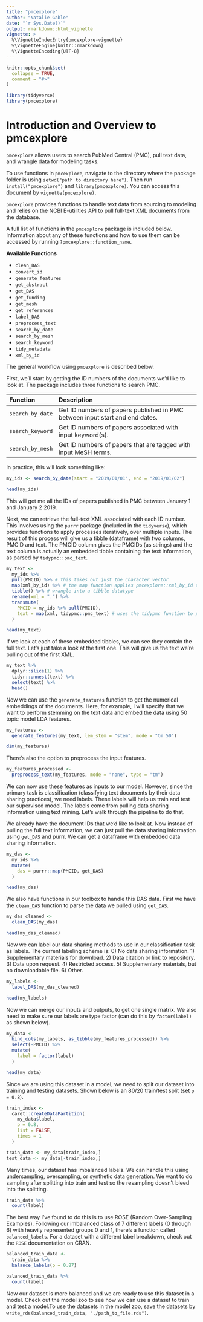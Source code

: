 ---
title: "pmcexplore"
author: "Natalie Gable"
date: "`r Sys.Date()`"
output: rmarkdown::html_vignette
vignette: >
  %\VignetteIndexEntry{pmcexplore-vignette}
  %\VignetteEngine{knitr::rmarkdown}
  %\VignetteEncoding{UTF-8}
---

```{r, include = FALSE}
knitr::opts_chunk$set(
  collapse = TRUE,
  comment = "#>"
)
```

```{r setup}
library(tidyverse)
library(pmcexplore)
```

# Introduction and Overview to pmcexplore

`pmcexplore` allows users to search PubMed Central (PMC), pull text data, and wrangle data for modeling tasks. 

To use functions in `pmcexplore`, navigate to the directory where the package folder is using `setwd("path to directory here")`. Then run `install("pmcexplore")` and `library(pmcexplore)`. You can access this document by `vignette(pmcexplore)`.

`pmcexplore` provides functions to handle text data from sourcing to modeling and relies on the NCBI E-utilities API to pull full-text XML documents from the database. 

A full list of functions in the `pmcexplore` package is included below. Information about any of these functions and how to use them can be accessed by running `?pmcexplore::function_name`.

**Available Functions**

* `clean_DAS`
* `convert_id`
* `generate_features`
* `get_abstract`
* `get_DAS`
* `get_funding`
* `get_mesh`
* `get_references`
* `label_DAS`
* `preprocess_text`
* `search_by_date`
* `search_by_mesh`
* `search_keyword`
* `tidy_metadata`
* `xml_by_id`

The general workflow using `pmcexplore` is described below.

First, we'll start by getting the ID numbers of the documents we'd like to look at. The package includes three functions to search PMC.

|Function        |Description                                                                 |
|:---------------|:---------------------------------------------------------------------------|
|`search_by_date`|Get ID numbers of papers published in PMC between input start and end dates.|
|`search_keyword`|Get ID numbers of papers associated with input keyword(s).                  |
|`search_by_mesh`|Get ID numbers of papers that are tagged with input MeSH terms.             |

In practice, this will look something like:

```{r search database}
my_ids <- search_by_date(start = "2019/01/01", end = "2019/01/02")

head(my_ids)
```

This will get me all the IDs of papers published in PMC between January 1 and January 2 2019.

Next, we can retrieve the full-text XML associated with each ID number. This involves using the `purrr` package (included in the `tidyverse`), which provides functions to apply processes iteratively, over multiple inputs. The result of this process will give us a tibble (dataframe) with two columns, PMCID and text. The PMCID column gives the PMCIDs (as strings) and the text column is actually an embedded tibble containing the text information, as parsed by `tidypmc::pmc_text`.

```{r pull text}
my_text <-
  my_ids %>% 
  pull(PMCID) %>% # this takes out just the character vector
  map(xml_by_id) %>% # the map function applies pmcexplore::xml_by_id to retrieve xmls for each ID number
  tibble() %>% # wrangle into a tibble datatype
  rename(xml = ".") %>% 
  transmute(
    PMCID = my_ids %>% pull(PMCID),
    text = map(xml, tidypmc::pmc_text) # uses the tidypmc function to parse text
  )

head(my_text)
```

If we look at each of these embedded tibbles, we can see they contain the full text. Let's just take a look at the first one. This will give us the text we're pulling out of the first XML. 

```{r text data}
my_text %>% 
  dplyr::slice(1) %>% 
  tidyr::unnest(text) %>% 
  select(text) %>% 
  head()
```

Now we can use the `generate_features` function to get the numerical embeddings of the documents. Here, for example, I will specify that we want to perform stemming on the text data and embed the data using 50 topic model LDA features.

```{r features}
my_features <-
  generate_features(my_text, lem_stem = "stem", mode = "tm 50")

dim(my_features)
```

There's also the option to preprocess the input features.

```{r}
my_features_processed <-
  preprocess_text(my_features, mode = "none", type = "tm")
```

We can now use these features as inputs to our model. However, since the primary task is classification (classifying text documents by their data sharing practices), we need labels. These labels will help us train and test our supervised model. The labels come from pulling data sharing information using text mining. Let's walk through the pipeline to do that. 

We already have the document IDs that we'd like to look at. Now instead of pulling the full text information, we can just pull the data sharing information using `get_DAS` and purrr. We can get a dataframe with embedded data sharing information.

```{r}
my_das <-
  my_ids %>% 
  mutate(
    das = purrr::map(PMCID, get_DAS)
  )

head(my_das)
```

We also have functions in our toolbox to handle this DAS data. First we have the `clean_DAS` function to parse the data we pulled using `get_DAS`.

```{r}
my_das_cleaned <-
  clean_DAS(my_das)

head(my_das_cleaned)
```

Now we can label our data sharing methods to use in our classification task as labels. The current labeling scheme is: 
0) No data sharing information.
1) Supplementary materials for download.
2) Data citation or link to repository.
3) Data upon request.
4) Restricted access.
5) Supplementary materials, but no downloadable file.
6) Other.

```{r}
my_labels <-
  label_DAS(my_das_cleaned)

head(my_labels)
```

Now we can merge our inputs and outputs, to get one single matrix. We also need to make sure our labels are type factor (can do this by `factor(label)` as shown below).

```{r}
my_data <-
  bind_cols(my_labels, as_tibble(my_features_processed)) %>% 
  select(-PMCID) %>% 
  mutate(
    label = factor(label)
  )

head(my_data)
```

Since we are using this dataset in a model, we need to split our dataset into training and testing datasets. Shown below is an 80/20 train/test split (set `p = 0.8`).

```{r}
train_index <- 
  caret::createDataPartition(
    my_data$label, 
    p = 0.8, 
    list = FALSE, 
    times = 1
  )

train_data <- my_data[train_index,]
test_data <- my_data[-train_index,]
```

Many times, our dataset has imbalanced labels. We can handle this using undersampling, oversampling, or synthetic data generation. We want to do sampling after splitting into train and test so the resampling doesn't bleed into the splitting. 

```{r}
train_data %>% 
  count(label)
```

The best way I've found to do this is to use ROSE (Random Over-Sampling Examples). Following our imbalanced class of 7 different labels (0 through 6) with heavily represented groups 0 and 1, there's a function called `balanced_labels`. For a dataset with a different label breakdown, check out the `ROSE` documentation on CRAN.

```{r}
balanced_train_data <-
  train_data %>% 
  balance_labels(p = 0.87)

balanced_train_data %>% 
  count(label)
```

Now our dataset is more balanced and we are ready to use this dataset in a model. Check out the model zoo to see how we can use a dataset to train and test a model.To use the datasets in the model zoo, save the datasets by `write_rds(balanced_train_data, "./path_to_file.rds")`.
